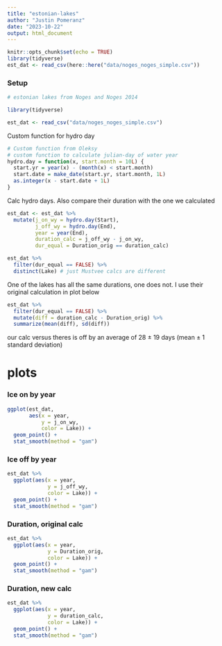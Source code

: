 ```yaml
---
title: "estonian-lakes"
author: "Justin Pomeranz"
date: "2023-10-22"
output: html_document
---
```


```r
knitr::opts_chunk$set(echo = TRUE)
library(tidyverse)
est_dat <- read_csv(here::here("data/noges_noges_simple.csv"))

```

### Setup
```r
# estonian lakes from Noges and Noges 2014

library(tidyverse)

est_dat <- read_csv("data/noges_noges_simple.csv")

```

Custom function for hydro day
```r
# Custom function from Oleksy
# custom function to calculate julian-day of water year
hydro.day = function(x, start.month = 10L) {
  start.yr = year(x) - (month(x) < start.month)
  start.date = make_date(start.yr, start.month, 1L)
  as.integer(x - start.date + 1L)
}
```

Calc hydro days. Also compare their duration with the one we calculated
```r
est_dat <- est_dat %>%
  mutate(j_on_wy = hydro.day(Start),
         j_off_wy = hydro.day(End),
         year = year(End),
         duration_calc = j_off_wy - j_on_wy,
         dur_equal = Duration_orig == duration_calc) 

est_dat %>%
  filter(dur_equal == FALSE) %>%
  distinct(Lake) # just Mustvee calcs are different
```

One of the lakes has all the same durations, one does not. I use their original calculation in plot below

```r
est_dat %>%
  filter(dur_equal == FALSE) %>% 
  mutate(diff = duration_calc - Duration_orig) %>%
  summarize(mean(diff), sd(diff))
```
our calc versus theres is off by an average of 28 $\pm$ 19 days (mean $\pm$ 1 standard deviation)

# plots  
### Ice on by year  

```r
ggplot(est_dat,
       aes(x = year,
           y = j_on_wy,
           color = Lake)) +
  geom_point() +
  stat_smooth(method = "gam")
```

### Ice off by year  


```r
est_dat %>%
  ggplot(aes(x = year,
             y = j_off_wy,
             color = Lake)) +
  geom_point() +
  stat_smooth(method = "gam")
```


### Duration, original calc  

```r
est_dat %>%
  ggplot(aes(x = year,
             y = Duration_orig,
             color = Lake)) +
  geom_point() +
  stat_smooth(method = "gam")

```



### Duration, new calc  

```r
est_dat %>%
  ggplot(aes(x = year,
             y = duration_calc,
             color = Lake)) +
  geom_point() +
  stat_smooth(method = "gam")

```